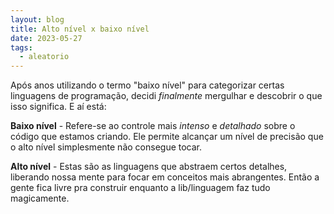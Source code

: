```yaml
---
layout: blog
title: Alto nível x baixo nível
date: 2023-05-27
tags:
  - aleatorio
---
```

Após anos utilizando o termo "baixo nível" para categorizar certas linguagens de programação, decidi *finalmente* mergulhar e descobrir o que isso significa. E aí está:

**Baixo nível** - Refere-se ao controle mais *intenso* e *detalhado* sobre o código que estamos criando. Ele permite alcançar um nível de precisão que o alto nível simplesmente não consegue tocar.

**Alto nível** - Estas são as linguagens que abstraem certos detalhes, liberando nossa mente para focar em conceitos mais abrangentes. Então a gente fica livre pra construir enquanto a lib/linguagem faz tudo magicamente.
